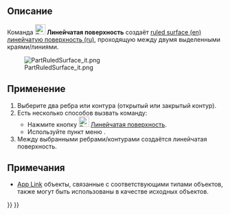 <languages/>

{{Docnav/ru
|[[Part_MakeFace/ru|Создать грань]]
|[[Part_Loft/ru|Профиль]]
|[[Part_Workbench/ru|Деталь]]
|IconL=Part_MakeFace.svg
|IconR=Part_Loft.svg
|IconC=Workbench_Part.svg
}}

{{GuiCommand/ru
|Name=Part RuledSurface
|Name/ru=Линейчатая поверхность
|MenuLocation=Деталь → Создать линейчатую поверхность
|Workbenches=[[Part_Workbench/ru|Деталь]]
|SeeAlso=[[Part_MakeFace/ru|Создать грань из ломанных]]
}}

<span id="Description"></span>
== Описание ==

Команда [[Image:Part_RuledSurface.svg|24px]] '''Линейчатая поверхность''' создаёт [https://en.wikipedia.org/wiki/Ruled_surface ruled surface (en)] [https://ru.wikipedia.org/wiki/Линейчатая_поверхность линейчатую поверхность (ru)], проходящую между двумя выделенными краями/линиями.

[[File:PartRuledSurface_it.png]]

<span id="Usage"></span>
==Применение==

# Выберите два ребра или контура (открытый или закрытый контур).
# Есть несколько способов вызвать команду:
#* Нажмите кнопку [[Image:Part_RuledSurface.svg|24px|link=Part_RuledSurface]] [[Part_RuledSurface/ru|Линейчатая поверхность]].
#* Используйте пункт меню {{MenuCommand|Деталь → Создать линейчатую поверхность}}.
# Между выбранными ребрами/контурами создаётся линейчатая поверхность.

<span id="Notes"></span>
== Примечания ==

* [[App_Link/ru|App Link]] объекты, связанные с соответствующими типами объектов, также могут быть использованы в качестве исходных объектов.


{{Docnav/ru
|[[Part_MakeFace/ru|Создать грань]]
|[[Part_Loft/ru|Профиль]]
|[[Part_Workbench/ru|Деталь]]
|IconL=Part_MakeFace.svg
|IconR=Part_Loft.svg
|IconC=Workbench_Part.svg
}}

{{Part_Tools_navi{{#translation:}}}}
{{Userdocnavi{{#translation:}}}}